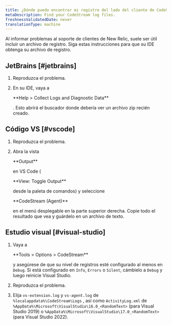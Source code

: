 ```yaml
---
title: ¿Dónde puedo encontrar mi registro del lado del cliente de CodeStream?
metaDescription: Find your CodeStream log files.
freshnessValidatedDate: never
translationType: machine
---
```


Al informar problemas al soporte de clientes de New Relic, suele ser útil incluir un archivo de registro. Siga estas instrucciones para que su IDE obtenga su archivo de registro.

## JetBrains [#jetbrains]

1. Reproduzca el problema.

2. En su IDE, vaya a

   <DNT>
     **Help > Collect Logs and Diagnostic Data**
   </DNT>

   . Esto abrirá el buscador donde debería ver un archivo zip recién creado.

## Código VS [#vscode]

1. Reproduzca el problema.

2. Abra la vista

   <DNT>
     **Output**
   </DNT>

   en VS Code (

   <DNT>
     **View: Toggle Output**
   </DNT>

   desde la paleta de comandos) y seleccione

   <DNT>
     **CodeStream (Agent)**
   </DNT>

   en el menú desplegable en la parte superior derecha. Copie todo el resultado que vea y guárdelo en un archivo de texto.

## Estudio visual [#visual-studio]

1. Vaya a

   <DNT>
     **Tools > Options > CodeStream**
   </DNT>

   y asegúrese de que su nivel de registros esté configurado al menos en `Debug`. Si está configurado en `Info`, `Errors` o `Silent`, cámbielo a `Debug` y luego reinicie Visual Studio.

2. Reproduzca el problema.

3. Elija `vs-extension.log` y `vs-agent.log` de `%localappdata%\CodeStream\Logs` , así como `ActivityLog.xml` de `%AppData%\Microsoft\VisualStudio\16.0_<RandomText>` (para Visual Studio 2019) o `%AppData%\Microsoft\VisualStudio\17.0_<RandomText>` (para Visual Studio 2022).
